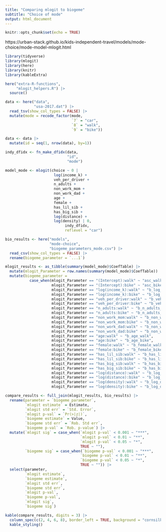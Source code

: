 ```yaml
---
title: "Comparing mlogit to biogeme"
subtitle: "Choice of mode"
output: html_document
---
```


```r
knitr::opts_chunk$set(echo = TRUE)
```

https://urban-stack.github.io/kids-independent-travel/models/mode-choice/mode-model-mlogit.html

```r
library(tidyverse)
library(mlogit)
library(here)
library(knitr)
library(kableExtra)

here("extra-R-functions",
     "mlogit_helpers.R") |>
  source()
```



```r
data <- here("data",
             "usa-2017.dat") |>
  read_tsv(show_col_types = FALSE) |>
  mutate(mode = recode_factor(mode, 
                              `7` = "car",
                              `8` = "walk",
                              `9` = "bike")) 

data <- data |>
  mutate(id = seq(1, nrow(data), by=1))
```



```r
indy_dfidx <- fn_make_dfidx(data,
                            "id",
                            "mode") 
```



```r
model_mode <- mlogit(choice ~ 0 | 
                      log(income_k) +
                      veh_per_driver +
                      n_adults +
                      non_work_mom +
                      non_work_dad + 
                      age +
                      female +
                      has_lil_sib +
                      has_big_sib +
                      log(distance) +
                      log(density) | 0,
                           indy_dfidx,
                           reflevel = "car")
```


```r
bio_results <- here("models",
                    "mode-choice",
                    "biogeme_parameters_mode.csv") |>
  read_csv(show_col_types = FALSE) |>
  rename(biogeme_parameter = `...1`) 

mlogit_results <- as_tibble(summary(model_mode)$CoefTable) |>
  mutate(mlogit_Parameter = row.names(summary(model_mode)$CoefTable)) |>
  mutate(biogeme_parameter = 
           case_when(mlogit_Parameter == "(Intercept):walk" ~ "asc_walk",
                     mlogit_Parameter == "(Intercept):bike" ~ "asc_bike",
                     mlogit_Parameter == "log(income_k):walk" ~ "b_log_income_k_walk",
                     mlogit_Parameter == "log(income_k):bike" ~ "b_log_income_k_bike",
                     mlogit_Parameter == "veh_per_driver:walk" ~ "b_veh_per_driver_walk",
                     mlogit_Parameter == "veh_per_driver:bike" ~ "b_veh_per_driver_bike",
                     mlogit_Parameter == "n_adults:walk" ~ "b_n_adults_walk",
                     mlogit_Parameter == "n_adults:bike" ~ "b_n_adults_bike",
                     mlogit_Parameter == "non_work_mom:walk" ~ "b_non_work_mom_walk",
                     mlogit_Parameter == "non_work_mom:bike" ~ "b_non_work_mom_bike",
                     mlogit_Parameter == "non_work_dad:walk" ~ "b_non_work_dad_walk",
                     mlogit_Parameter == "non_work_dad:bike" ~ "b_non_work_dad_bike",
                     mlogit_Parameter == "age:walk" ~ "b_age_walk",
                     mlogit_Parameter == "age:bike" ~ "b_age_bike",
                     mlogit_Parameter == "female:walk" ~ "b_female_walk",
                     mlogit_Parameter == "female:bike" ~ "b_female_bike",
                     mlogit_Parameter == "has_lil_sib:walk" ~ "b_has_lil_sib_walk",
                     mlogit_Parameter == "has_lil_sib:bike" ~ "b_has_lil_sib_bike",
                     mlogit_Parameter == "has_big_sib:walk" ~ "b_has_big_sib_walk",
                     mlogit_Parameter == "has_big_sib:bike" ~ "b_has_big_sib_bike",
                     mlogit_Parameter == "log(distance):walk" ~ "b_log_distance_walk",
                     mlogit_Parameter == "log(distance):bike" ~ "b_log_distance_bike",
                     mlogit_Parameter == "log(density):walk" ~ "b_log_density_walk",
                     mlogit_Parameter == "log(density):bike" ~ "b_log_density_bike"))

compare_results <- full_join(mlogit_results, bio_results) |>
  rename(parameter = `biogeme_parameter`,
         `mlogit estimate` = Estimate,
         `mlogit std err` = `Std. Error`,
         `mlogit p-val` = `Pr(>|z|)`,
         `biogeme estimate` = Value,
         `biogeme std err` = `Rob. Std err`,
         `biogeme p-val` = `Rob. p-value`) |>
  mutate(`mlogit sig` = case_when(`mlogit p-val` < 0.001 ~ "***",
                                  `mlogit p-val` < 0.01 ~ "**",
                                  `mlogit p-val` < 0.05 ~ "*",
                                  TRUE ~ ""),
         `biogeme sig` = case_when(`biogeme p-val` < 0.001 ~ "***",
                                  `biogeme p-val` < 0.01 ~ "**",
                                  `biogeme p-val` < 0.05 ~ "*",
                                  TRUE ~ "")) |>
  select(parameter,
         `mlogit estimate`,
         `biogeme estimate`,
         `mlogit std err`,
         `biogeme std err`,
         `mlogit p-val`,
         `biogeme p-val`,
         `mlogit sig`,
         `biogeme sig`)

```

```r
kable(compare_results, digits = 3) |>
  column_spec(c(2, 4, 6, 8), border_left = TRUE, background = "cornsilk") |>
  kable_styling()
```



